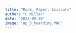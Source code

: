 ```yaml
---
title: "Rock, Paper, Scissors"
author: "C Miller"
date: "2023-09-20"
image: "ap_5_boarding.PNG"
---
```




